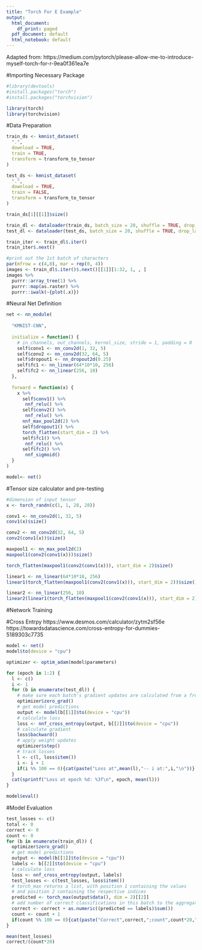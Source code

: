 ```yaml
---
title: "Torch For E Example"
output:
  html_document:
    df_print: paged
  pdf_document: default
  html_notebook: default
---
```


Adapted from: https://medium.com/pytorch/please-allow-me-to-introduce-myself-torch-for-r-9ea0f361ea7e 

#Importing Necessary Package
```r
#library(devtools)
#install.packages("torch")
#install.packages("torchvision")

library(torch)
library(torchvision)
```

#Data Preparation 
```r

train_ds <- kmnist_dataset(
  ".",
  download = TRUE,
  train = TRUE,
  transform = transform_to_tensor
)

test_ds <- kmnist_dataset(
  ".",
  download = TRUE,
  train = FALSE,
  transform = transform_to_tensor
)

train_ds[1][[1]]$size()

train_dl <- dataloader(train_ds, batch_size = 20, shuffle = TRUE, drop_last=FALSE)
test_dl <- dataloader(test_ds, batch_size = 20, shuffle = TRUE, drop_last=FALSE)

train_iter <- train_dl$.iter()
train_iter$.next()

#print out the 1st batch of characters
par(mfrow = c(4,8), mar = rep(0, 4))
images <- train_dl$.iter()$.next()[[1]][1:32, 1, , ] 
images %>%
  purrr::array_tree(1) %>%
  purrr::map(as.raster) %>%
  purrr::iwalk(~{plot(.x)})
```

#Neural Net Definition 
```r

net <- nn_module(
  
  "KMNIST-CNN",
  
  initialize = function() {
    # in_channels, out_channels, kernel_size, stride = 1, padding = 0
    self$conv1 <- nn_conv2d(1, 32, 5)
    self$conv2 <- nn_conv2d(32, 64, 5)
    self$dropout1 <- nn_dropout2d(0.25)
    self$fc1 <- nn_linear(64*10*10, 256)
    self$fc2 <- nn_linear(256, 10)
  },
  
  forward = function(x) {
    x %>% 
      self$conv1() %>%
       nnf_relu() %>%
      self$conv2() %>%
       nnf_relu() %>%
      nnf_max_pool2d(2) %>%
      self$dropout1() %>%
      torch_flatten(start_dim = 2) %>%
      self$fc1() %>%
       nnf_relu() %>%
      self$fc2() %>%
       nnf_sigmoid()
  }
)

model<- net()
```



#Tensor size calculator and pre-testing
```r
#dimension of input tensor
x <- torch_randn(c(1, 1, 28, 28))

conv1 <- nn_conv2d(1, 32, 5)
conv1(x)$size()

conv2 <- nn_conv2d(32, 64, 5)
conv2(conv1(x))$size()

maxpool1 <- nn_max_pool2d(2)
maxpool1(conv2(conv1(x)))$size()

torch_flatten(maxpool1(conv2(conv1(x))), start_dim = 2)$size()

linear1 <- nn_linear(64*10*10, 256)
linear1(torch_flatten(maxpool1(conv2(conv1(x))), start_dim = 2))$size()

linear2 <- nn_linear(256, 10)
linear2(linear1(torch_flatten(maxpool1(conv2(conv1(x))), start_dim = 2)))$size()
```

#Network Training 

#Cross Entrpy
https://www.desmos.com/calculator/zytm2sf56e \n
https://towardsdatascience.com/cross-entropy-for-dummies-5189303c7735


```r

model <- net()
model$to(device = "cpu")

optimizer <- optim_adam(model$parameters)

for (epoch in 1:2) {
  l <- c()
  i <- 1
  for (b in enumerate(test_dl)) {
    # make sure each batch's gradient updates are calculated from a fresh start
    optimizer$zero_grad()
    # get model predictions
    output <- model(b[[1]]$to(device = "cpu"))
    # calculate loss
    loss <- nnf_cross_entropy(output, b[[2]]$to(device = "cpu"))
    # calculate gradient
    loss$backward()
    # apply weight updates
    optimizer$step()
    # track losses
    l <- c(l, loss$item())
    i <- i + 1
    if(i %% 100 == 0){cat(paste("Loss at",mean(l),"-- i at:",i,"\n"))}
  }
  cat(sprintf("Loss at epoch %d: %3f\n", epoch, mean(l)))
}

model$eval()
```

#Model Evaluation 
```r
test_losses <- c()
total <- 0
correct <- 0
count <- 0
for (b in enumerate(train_dl)) {
  optimizer$zero_grad()
  # get model predictions
  output <- model(b[[1]]$to(device = "cpu"))
  labels <- b[[2]]$to(device = "cpu")
  # calculate loss
  loss <- nnf_cross_entropy(output, labels)
  test_losses <- c(test_losses, loss$item())
  # torch_max returns a list, with position 1 containing the values 
  # and position 2 containing the respective indices
  predicted <- torch_max(output$data(), dim = 2)[[2]]
  # add number of correct classifications in this batch to the aggregate
  correct <- correct + as.numeric((predicted == labels)$sum())
  count <- count + 1
  if(count %% 100 == 0){cat(paste("Correct",correct,";count",count*20,"\n"))}
}

mean(test_losses)
correct/(count*20)

```

